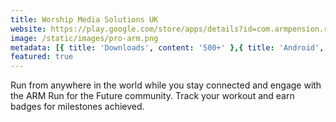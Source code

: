```yaml
---
title: Worship Media Solutions UK
website: https://play.google.com/store/apps/details?id=com.armpension.run4future
image: /static/images/pro-arm.png
metadata: [{ title: 'Downloads', content: '500+' },{ title: 'Android', content: 'Yes' },{ title: 'iOS', content: 'Yes' }]
featured: true
---
```


Run from anywhere in the world while you stay connected and engage with the ARM Run for the Future community. Track your workout and earn badges for milestones achieved.
